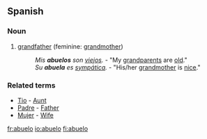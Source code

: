 ==Spanish==

===Noun===
{{es-noun-mf|feminine=abuela}}

# [[grandfather]] (feminine: [[grandmother]])
#: ''Mis '''abuelos''' son [[viejo]]s.'' - "My [[grandparents]] are [[old]]."
#: ''Su '''abuela''' es [[sympática]].'' - "His/her [[grandmother]] is [[nice]]."

===Related terms===
*[[Tio]] - [[Aunt]]
*[[Padre]] - [[Father]]
*[[Mujer]] - [[Wife]]

[[fr:abuelo]]
[[io:abuelo]]
[[fi:abuelo]]